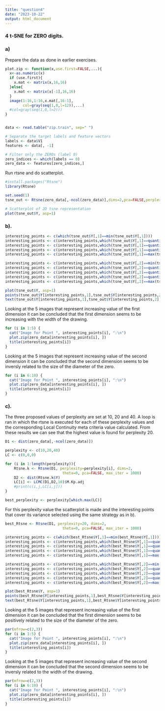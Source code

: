 ```yaml
---
title: "question4"
date: "2023-10-22"
output: html_document
---
```


### 4 t-SNE for ZERO digits.

### a)

Prepare the data as done in earlier exercises.

```r
plot.zip <- function(x,use.first=FALSE,...){
  x<-as.numeric(x)
  if (use.first){
    x.mat <- matrix(x,16,16)
  }else{
    x.mat <- matrix(x[-1],16,16)
  }
  image(1:16,1:16,x.mat[,16:1],
        col=gray(seq(1,0,l=12)),...)
  #col=gray(seq(1,0,l=2)))
}


data <- read.table("zip.train", sep=" ")

# Separate the target labels and feature vectors
labels <- data$V1
features <- data[, -1]

# Filter only the ZEROs (label 0)
zero_indices <- which(labels == 0)
zero_data <- features[zero_indices,]
```

Run rtsne and do scatterplot.

```r
#install.packages("Rtsne")
library(Rtsne)

set.seed(1)
tsne_out <- Rtsne(zero_data[,-ncol(zero_data)],dims=2,pca=FALSE,perplexity=40,theta=0.0) # Run TSNE

# Scatterplot of 2D tsne representation
plot(tsne_out$Y, asp=1)
```

### b).



```r
interesting_points <- c(which(tsne_out$Y[,1]==min(tsne_out$Y[,1])))
interesting_points <- c(interesting_points,which(tsne_out$Y[,1]==quantile(tsne_out$Y[,1], 0.25, type=1)))
interesting_points <- c(interesting_points,which(tsne_out$Y[,1]==quantile(tsne_out$Y[,1], 0.5, type=1)))
interesting_points <- c(interesting_points,which(tsne_out$Y[,1]==quantile(tsne_out$Y[,1], 0.75, type=1)))
interesting_points <- c(interesting_points,which(tsne_out$Y[,1]==max(tsne_out$Y[,1])))

interesting_points <- c(interesting_points,which(tsne_out$Y[,2]==min(tsne_out$Y[,2])))
interesting_points <- c(interesting_points,which(tsne_out$Y[,2]==quantile(tsne_out$Y[,2], 0.25, type=1)))
interesting_points <- c(interesting_points,which(tsne_out$Y[,2]==quantile(tsne_out$Y[,2], 0.5, type=1)))
interesting_points <- c(interesting_points,which(tsne_out$Y[,2]==quantile(tsne_out$Y[,2], 0.75, type=1)))
interesting_points <- c(interesting_points,which(tsne_out$Y[,2]==max(tsne_out$Y[,2])))

plot(tsne_out$Y, asp=1)
points(tsne_out$Y[interesting_points,1],tsne_out$Y[interesting_points,2],col = "red", pch=19)
text(tsne_out$Y[interesting_points,1],tsne_out$Y[interesting_points,2],labels = interesting_points, pos = 3, cex = 0.7, col = "red")
```

Looking at the 5 images that represent increasing value of the first dimension it can be concluded that the first dimension seems to be increasing with the width of the drawing.

```r
for (i in 1:5) {
  cat("Image for Point ", interesting_points[i], ":\n")
  plot.zip(zero_data[interesting_points[i], ])
  title(interesting_points[i])
}
```

Looking at the 5 images that represent increasing value of the second dimension it can be concluded that the second dimension seems to be inversly related to the size of the diameter of the zero.

```r
for (i in 6:10) {
  cat("Image for Point ", interesting_points[i], ":\n")
  plot.zip(zero_data[interesting_points[i], ])
  title(interesting_points[i])
}
```

### c).

The three proposed values of perplexity are set at 10, 20 and 40. A loop is ran in which the rtsne is executed for each of these perplexity values and the corresponding Local Continuity meta criteria value calculated. From these results we can see that the highest value is found for perplexity 20.

```r
D1 <- dist(zero_data[,-ncol(zero_data)])

perplexity <- c(10,20,40)
LC <- c(0,0,0)

for (i in 1:length(perplexity)){
    Rtsne.k <- Rtsne(D1, perplexity=perplexity[i], dims=2,
                          theta=0, pca=FALSE, max_iter = 1000)
    D2 <- dist(Rtsne.k$Y)
    LC[i] <- LCMC(D1,D2,10)$M.Kp.adj
    #print(c(i,j,LC[i,j]))
}

best_perplexity <- perplexity[which.max(LC)]
```

For this perplexity value the scatterplot is made and the interesting points that cover its variance selected using the same strategy as in b).

```r
best_Rtsne <- Rtsne(D1, perplexity=20, dims=2,
                          theta=0, pca=FALSE, max_iter = 1000)

interesting_points <- c(which(best_Rtsne$Y[,1]==min(best_Rtsne$Y[,1])))
interesting_points <- c(interesting_points,which(best_Rtsne$Y[,1]==quantile(best_Rtsne$Y[,1], 0.25, type=1)))
interesting_points <- c(interesting_points,which(best_Rtsne$Y[,1]==quantile(best_Rtsne$Y[,1], 0.5, type=1)))
interesting_points <- c(interesting_points,which(best_Rtsne$Y[,1]==quantile(best_Rtsne$Y[,1], 0.75, type=1)))
interesting_points <- c(interesting_points,which(best_Rtsne$Y[,1]==max(best_Rtsne$Y[,1])))

interesting_points <- c(interesting_points,which(best_Rtsne$Y[,2]==min(best_Rtsne$Y[,2])))
interesting_points <- c(interesting_points,which(best_Rtsne$Y[,2]==quantile(best_Rtsne$Y[,2], 0.25, type=1)))
interesting_points <- c(interesting_points,which(best_Rtsne$Y[,2]==quantile(best_Rtsne$Y[,2], 0.5, type=1)))
interesting_points <- c(interesting_points,which(best_Rtsne$Y[,2]==quantile(best_Rtsne$Y[,2], 0.75, type=1)))
interesting_points <- c(interesting_points,which(best_Rtsne$Y[,2]==max(best_Rtsne$Y[,2])))

plot(best_Rtsne$Y, asp=1)
points(best_Rtsne$Y[interesting_points,1],best_Rtsne$Y[interesting_points,2],col = "red", pch=19)
text(best_Rtsne$Y[interesting_points,1],best_Rtsne$Y[interesting_points,2],labels = interesting_points, pos = 3, cex = 0.7, col = "red")
```

Looking at the 5 images that represent increasing value of the first dimension it can be concluded that the first dimension seems to be positively related to the size of the diameter of the zero.

```r
par(mfrow=c(2,3))
for (i in 1:5) {
  cat("Image for Point ", interesting_points[i], ":\n")
  plot.zip(zero_data[interesting_points[i], ])
  title(interesting_points[i])
}
```

Looking at the 5 images that represent increasing value of the second dimension it can be concluded that the second dimension seems to be inversly related to the width of the drawing.

```r
par(mfrow=c(2,3))
for (i in 6:10) {
  cat("Image for Point ", interesting_points[i], ":\n")
  plot.zip(zero_data[interesting_points[i], ])
  title(interesting_points[i])
}
```

